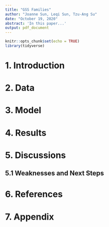```yaml
---
title: "GSS Families"
author: "Joanne Sun, Leqi Sun, Tzu-Ang Su"
date: "October 19, 2020"
abstract: 'In this paper...'
output: pdf_document
---
```


```r
knitr::opts_chunk$set(echo = TRUE)
library(tidyverse)
```

# 1. Introduction

# 2. Data

# 3. Model

# 4. Results

# 5. Discussions

## 5.1 Weaknesses and Next Steps

# 6. References

# 7. Appendix
